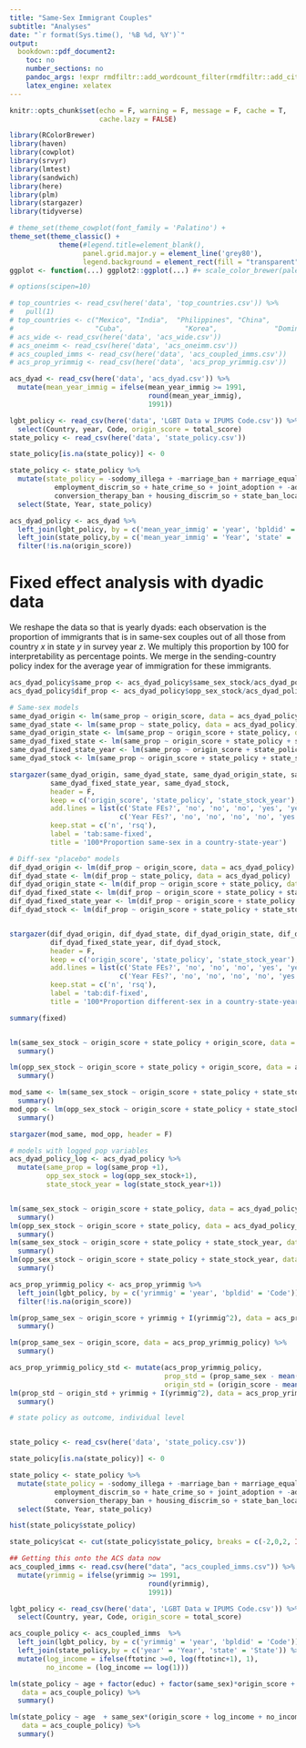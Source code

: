 ```yaml
---
title: "Same-Sex Immigrant Couples"
subtitle: "Analyses"
date: "`r format(Sys.time(), '%B %d, %Y')`"
output: 
  bookdown::pdf_document2:
    toc: no
    number_sections: no
    pandoc_args: !expr rmdfiltr::add_wordcount_filter(rmdfiltr::add_citeproc_filter(args = NULL))
    latex_engine: xelatex
---
```


```r
knitr::opts_chunk$set(echo = F, warning = F, message = F, cache = T, 
                      cache.lazy = FALSE)

library(RColorBrewer)
library(haven)
library(cowplot)
library(srvyr)
library(lmtest)
library(sandwich)
library(here)
library(plm)
library(stargazer)
library(tidyverse)

# theme_set(theme_cowplot(font_family = 'Palatino') + 
theme_set(theme_classic() + 
            theme(#legend.title=element_blank(), 
                  panel.grid.major.y = element_line('grey80'),
                  legend.background = element_rect(fill = "transparent")))
ggplot <- function(...) ggplot2::ggplot(...) #+ scale_color_brewer(palette="Dark2")

# options(scipen=10)
```

```r
# top_countries <- read_csv(here('data', 'top_countries.csv')) %>%
#   pull(1)
# top_countries <- c("Mexico", "India",  "Philippines", "China",              "El Salvador", "Vietnam",
#                    "Cuba",               "Korea",              "Dominican Republic", "Guatemala" ) 
# acs_wide <- read_csv(here('data', 'acs_wide.csv'))
# acs_oneimm <- read_csv(here('data', 'acs_oneimm.csv'))
# acs_coupled_imms <- read_csv(here('data', 'acs_coupled_imms.csv'))
# acs_prop_yrimmig <- read_csv(here('data', 'acs_prop_yrimmig.csv'))

acs_dyad <- read_csv(here('data', 'acs_dyad.csv')) %>%
  mutate(mean_year_immig = ifelse(mean_year_immig >= 1991, 
                                  round(mean_year_immig),
                                  1991))

lgbt_policy <- read_csv(here('data', 'LGBT Data w IPUMS Code.csv')) %>%
  select(Country, year, Code, origin_score = total_score)
state_policy <- read_csv(here('data', 'state_policy.csv'))

state_policy[is.na(state_policy)] <- 0

state_policy <- state_policy %>%
  mutate(state_policy = -sodomy_illega + -marriage_ban + marriage_equality + civil_union + 
           employment_discrim_so + hate_crime_so + joint_adoption + -adoption_religious_freedom +
           conversion_therapy_ban + housing_discrim_so + state_ban_local_nondiscrimimation) %>%
  select(State, Year, state_policy)

acs_dyad_policy <- acs_dyad %>%
  left_join(lgbt_policy, by = c('mean_year_immig' = 'year', 'bpldid' = 'Code')) %>%
  left_join(state_policy,by = c('mean_year_immig' = 'Year', 'state' = 'State')) %>%
  filter(!is.na(origin_score))
```

# Fixed effect analysis with dyadic data
We reshape the data so that is yearly dyads: each observation is the proportion of immigrants that is in same-sex couples out of all those from country $x$ in state $y$ in survey year $z$. We multiply this proportion by 100 for interpretability as percentage points. We merge in the sending-country policy index for the average year of immigration for these immigrants.  
```r
acs_dyad_policy$same_prop <- acs_dyad_policy$same_sex_stock/acs_dyad_policy$state_stock_year * 100
acs_dyad_policy$dif_prop <- acs_dyad_policy$opp_sex_stock/acs_dyad_policy$state_stock_year * 100

# Same-sex models
same_dyad_origin <- lm(same_prop ~ origin_score, data = acs_dyad_policy)
same_dyad_state <- lm(same_prop ~ state_policy, data = acs_dyad_policy)
same_dyad_origin_state <- lm(same_prop ~ origin_score + state_policy, data = acs_dyad_policy)
same_dyad_fixed_state <- lm(same_prop ~ origin_score + state_policy + state, data = acs_dyad_policy)
same_dyad_fixed_state_year <- lm(same_prop ~ origin_score + state_policy + state + as.factor(year), data = acs_dyad_policy)
same_dyad_stock <- lm(same_prop ~ origin_score + state_policy + state_stock_year + state + as.factor(year), data = acs_dyad_policy)

stargazer(same_dyad_origin, same_dyad_state, same_dyad_origin_state, same_dyad_fixed_state,
          same_dyad_fixed_state_year, same_dyad_stock,
          header = F, 
          keep = c('origin_score', 'state_policy', 'state_stock_year'),
          add.lines = list(c('State FEs?', 'no', 'no', 'no', 'yes', 'yes', 'yes'),
                           c('Year FEs?', 'no', 'no', 'no', 'no', 'yes', 'yes')),
          keep.stat = c('n', 'rsq'),
          label = 'tab:same-fixed',
          title = '100*Proportion same-sex in a country-state-year')
```

```r
# Diff-sex "placebo" models
dif_dyad_origin <- lm(dif_prop ~ origin_score, data = acs_dyad_policy)
dif_dyad_state <- lm(dif_prop ~ state_policy, data = acs_dyad_policy)
dif_dyad_origin_state <- lm(dif_prop ~ origin_score + state_policy, data = acs_dyad_policy)
dif_dyad_fixed_state <- lm(dif_prop ~ origin_score + state_policy + state, data = acs_dyad_policy)
dif_dyad_fixed_state_year <- lm(dif_prop ~ origin_score + state_policy + state + as.factor(year), data = acs_dyad_policy)
dif_dyad_stock <- lm(dif_prop ~ origin_score + state_policy + state_stock_year + state + as.factor(year), data = acs_dyad_policy)


stargazer(dif_dyad_origin, dif_dyad_state, dif_dyad_origin_state, dif_dyad_fixed_state,
          dif_dyad_fixed_state_year, dif_dyad_stock,
          header = F, 
          keep = c('origin_score', 'state_policy', 'state_stock_year'),
          add.lines = list(c('State FEs?', 'no', 'no', 'no', 'yes', 'yes', 'yes'),
                           c('Year FEs?', 'no', 'no', 'no', 'no', 'yes', 'yes')),
          keep.stat = c('n', 'rsq'), 
          label = 'tab:dif-fixed',
          title = '100*Proportion different-sex in a country-state-year')
```

```r
summary(fixed)


lm(same_sex_stock ~ origin_score + state_policy + origin_score, data = acs_dyad_policy) %>%
  summary()

lm(opp_sex_stock ~ origin_score + state_policy + origin_score, data = acs_dyad_policy) %>%
  summary()

mod_same <- lm(same_sex_stock ~ origin_score + state_policy + state_stock_year, data = acs_dyad_policy) %>%
  summary()
mod_opp <- lm(opp_sex_stock ~ origin_score + state_policy + state_stock_year, data = acs_dyad_policy) %>%
  summary()

stargazer(mod_same, mod_opp, header = F)

# models with logged pop variables
acs_dyad_policy_log <- acs_dyad_policy %>%
  mutate(same_prop = log(same_prop +1),
         opp_sex_stock = log(opp_sex_stock+1),
         state_stock_year = log(state_stock_year+1))


lm(same_sex_stock ~ origin_score + state_policy, data = acs_dyad_policy_log) %>%
  summary()
lm(opp_sex_stock ~ origin_score + state_policy, data = acs_dyad_policy_log) %>%
  summary()
lm(same_sex_stock ~ origin_score + state_policy + state_stock_year, data = acs_dyad_policy_log) %>%
  summary()
lm(opp_sex_stock ~ origin_score + state_policy + state_stock_year, data = acs_dyad_policy_log) %>%
  summary()

```


```r
acs_prop_yrimmig_policy <- acs_prop_yrimmig %>%
  left_join(lgbt_policy, by = c('yrimmig' = 'year', 'bpldid' = 'Code')) %>%
  filter(!is.na(origin_score))

lm(prop_same_sex ~ origin_score + yrimmig + I(yrimmig^2), data = acs_prop_yrimmig_policy) %>%
  summary()

lm(prop_same_sex ~ origin_score, data = acs_prop_yrimmig_policy) %>%
  summary()

acs_prop_yrimmig_policy_std <- mutate(acs_prop_yrimmig_policy, 
                                      prop_std = (prop_same_sex - mean(prop_same_sex))/sd(prop_same_sex),
                                      origin_std = (origin_score - mean(origin_score))/sd(origin_score))
lm(prop_std ~ origin_std + yrimmig + I(yrimmig^2), data = acs_prop_yrimmig_policy_std) %>%
  summary()


```

```r
# state policy as outcome, individual level


state_policy <- read_csv(here('data', 'state_policy.csv'))

state_policy[is.na(state_policy)] <- 0

state_policy <- state_policy %>%
  mutate(state_policy = -sodomy_illega + -marriage_ban + marriage_equality + civil_union + 
           employment_discrim_so + hate_crime_so + joint_adoption + -adoption_religious_freedom +
           conversion_therapy_ban + housing_discrim_so + state_ban_local_nondiscrimimation) %>%
  select(State, Year, state_policy)

hist(state_policy$state_policy)

state_policy$cat <- cut(state_policy$state_policy, breaks = c(-2,0,2, Inf), labels = c("Repressive", "Neutral", "Progressive"))    

## Getting this onto the ACS data now
acs_coupled_imms <- read.csv(here("data", "acs_coupled_imms.csv")) %>%
  mutate(yrimmig = ifelse(yrimmig >= 1991, 
                                  round(yrimmig),
                                  1991))

lgbt_policy <- read_csv(here('data', 'LGBT Data w IPUMS Code.csv')) %>%
  select(Country, year, Code, origin_score = total_score)

acs_couple_policy <- acs_coupled_imms  %>%
  left_join(lgbt_policy, by = c('yrimmig' = 'year', 'bpldid' = 'Code')) %>%
  left_join(state_policy,by = c('year' = 'Year', 'state' = 'State')) %>%
  mutate(log_income = ifelse(ftotinc >=0, log(ftotinc+1), 1),
         no_income = (log_income == log(1)))

lm(state_policy ~ age + factor(educ) + factor(same_sex)*origin_score + factor(nchild) + yrimmig,
   data = acs_couple_policy) %>%
  summary()

lm(state_policy ~ age  + same_sex*(origin_score + log_income + no_income) + yrimmig,
   data = acs_couple_policy) %>%
  summary()


```

